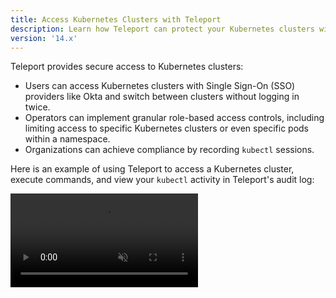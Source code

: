 ```yaml
---
title: Access Kubernetes Clusters with Teleport
description: Learn how Teleport can protect your Kubernetes clusters with RBAC, audit logging, and more.
version: '14.x'
---
```


Teleport provides secure access to Kubernetes clusters:

- Users can access Kubernetes clusters with Single Sign-On (SSO) providers like
  Okta and switch between clusters without logging in twice.
- Operators can implement granular role-based access controls, including
  limiting access to specific Kubernetes clusters or even specific pods within a
  namespace.
- Organizations can achieve compliance by recording `kubectl` sessions.

Here is an example of using Teleport to access a Kubernetes cluster, execute
commands, and view your `kubectl`  activity in Teleport's audit log:

<video muted playsInline controls>
  <source src="../../../../assets/k8-access-1eb005aa44.mp4" type="video/mp4" />

  <source src="../../../../assets/k8-access-ae91078c72.webm" type="video/webm" />

  Your browser does not support the video tag.
</video>

## Get started

The fastest way to register a Kubernetes cluster with Teleport is to deploy a
Teleport Kubernetes Service instance on the cluster you want to register.
We'll show you how to do this in our [Getting Started
Guide](/ver/14.x/kubernetes-access/getting-started).

## Automatically register Kubernetes clusters

Teleport can automatically discover Kubernetes clusters by communicating with
your cloud provider. When you create or destroy a Kubernetes cluster, Teleport
registers or deregisters the cluster so your access controls stay up to date
with your infrastructure.

[Read our overview](/ver/14.x/kubernetes-access/discovery) of how Teleport automatically discovers
Kubernetes clusters.

Read our guides to automatically registering Kubernetes clusters with Teleport
on your cloud:

- [AWS](/ver/14.x/kubernetes-access/discovery/aws)
- [Google Cloud](/ver/14.x/kubernetes-access/discovery/google-cloud)
- [Azure](/ver/14.x/kubernetes-access/discovery/azure)

## Manually register Kubernetes clusters

In some cases, you will want to register a Kubernetes cluster with Teleport
manually when you create the cluster. There are a few ways to do this:

- [Deploy the Teleport Kubernetes
  Service with IAM Joining](/ver/14.x/kubernetes-access/register-clusters/iam-joining) on your cluster of
  choice.
- Deploy the Teleport Kubernetes Service outside your Kubernetes cluster (e.g.,
  directly on a virtual machine) and [give it access to a
  kubeconfig](/ver/14.x/kubernetes-access/register-clusters/static-kubeconfig).
- Deploy the Teleport Kubernetes Service outside of Kubernetes  and [use dynamic
  configuration resources](/ver/14.x/kubernetes-access/register-clusters/dynamic-registration) to
  register your clusters.

## Configure access to Kubernetes clusters

Once you register a Kubernetes cluster with Teleport, you can apply fine-grained
access controls to manage the way users access your cluster.

Read our [Kubernetes RBAC guide](/ver/14.x/kubernetes-access/manage-access/rbac) for step-by-step
instructions on giving your users the correct access to Kubernetes clusters,
groups, users, and resources.

For a comprehensive reference to configuring access controls in your
Teleport-registered Kubernetes clusters, see our [Access Controls
Reference](/ver/14.x/kubernetes-access/controls).

See how to federate your Kubernetes access controls using [Teleport Trusted
Clusters](/ver/14.x/kubernetes-access/manage-access/federation).
